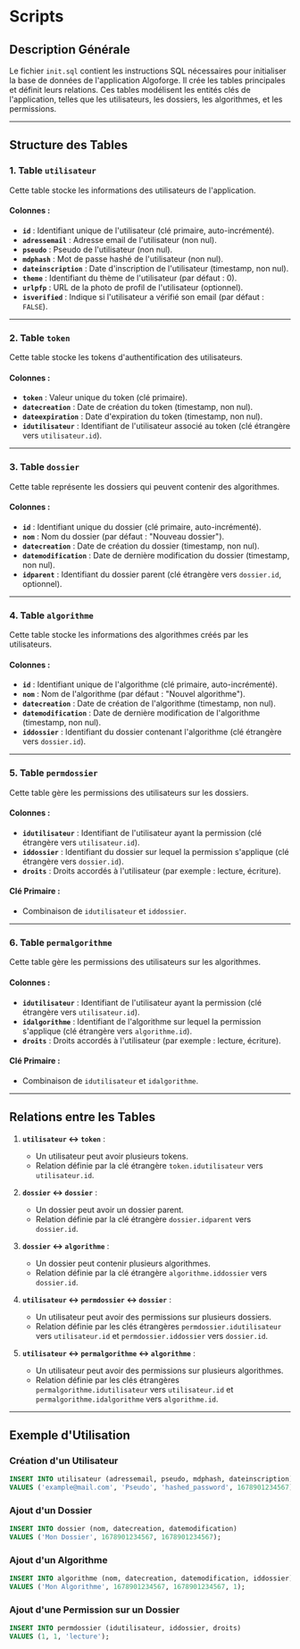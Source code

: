 
# Scripts

<GitHubFolderStructure
	githubUrl="https://github.com/Bing-Chill-inc/Algoforge-main"
	pathToDisplay="src/back/db/scripts"
/>

## Description Générale

Le fichier `init.sql` contient les instructions SQL nécessaires pour initialiser la base de données de l'application Algoforge. Il crée les tables principales et définit leurs relations. Ces tables modélisent les entités clés de l'application, telles que les utilisateurs, les dossiers, les algorithmes, et les permissions.

---

## Structure des Tables

### 1. **Table `utilisateur`**

Cette table stocke les informations des utilisateurs de l'application.

#### Colonnes :

-   **`id`** : Identifiant unique de l'utilisateur (clé primaire, auto-incrémenté).
-   **`adressemail`** : Adresse email de l'utilisateur (non nul).
-   **`pseudo`** : Pseudo de l'utilisateur (non nul).
-   **`mdphash`** : Mot de passe hashé de l'utilisateur (non nul).
-   **`dateinscription`** : Date d'inscription de l'utilisateur (timestamp, non nul).
-   **`theme`** : Identifiant du thème de l'utilisateur (par défaut : 0).
-   **`urlpfp`** : URL de la photo de profil de l'utilisateur (optionnel).
-   **`isverified`** : Indique si l'utilisateur a vérifié son email (par défaut : `FALSE`).

---

### 2. **Table `token`**

Cette table stocke les tokens d'authentification des utilisateurs.

#### Colonnes :

-   **`token`** : Valeur unique du token (clé primaire).
-   **`datecreation`** : Date de création du token (timestamp, non nul).
-   **`dateexpiration`** : Date d'expiration du token (timestamp, non nul).
-   **`idutilisateur`** : Identifiant de l'utilisateur associé au token (clé étrangère vers `utilisateur.id`).

---

### 3. **Table `dossier`**

Cette table représente les dossiers qui peuvent contenir des algorithmes.

#### Colonnes :

-   **`id`** : Identifiant unique du dossier (clé primaire, auto-incrémenté).
-   **`nom`** : Nom du dossier (par défaut : "Nouveau dossier").
-   **`datecreation`** : Date de création du dossier (timestamp, non nul).
-   **`datemodification`** : Date de dernière modification du dossier (timestamp, non nul).
-   **`idparent`** : Identifiant du dossier parent (clé étrangère vers `dossier.id`, optionnel).

---

### 4. **Table `algorithme`**

Cette table stocke les informations des algorithmes créés par les utilisateurs.

#### Colonnes :

-   **`id`** : Identifiant unique de l'algorithme (clé primaire, auto-incrémenté).
-   **`nom`** : Nom de l'algorithme (par défaut : "Nouvel algorithme").
-   **`datecreation`** : Date de création de l'algorithme (timestamp, non nul).
-   **`datemodification`** : Date de dernière modification de l'algorithme (timestamp, non nul).
-   **`iddossier`** : Identifiant du dossier contenant l'algorithme (clé étrangère vers `dossier.id`).

---

### 5. **Table `permdossier`**

Cette table gère les permissions des utilisateurs sur les dossiers.

#### Colonnes :

-   **`idutilisateur`** : Identifiant de l'utilisateur ayant la permission (clé étrangère vers `utilisateur.id`).
-   **`iddossier`** : Identifiant du dossier sur lequel la permission s'applique (clé étrangère vers `dossier.id`).
-   **`droits`** : Droits accordés à l'utilisateur (par exemple : lecture, écriture).

#### Clé Primaire :

-   Combinaison de `idutilisateur` et `iddossier`.

---

### 6. **Table `permalgorithme`**

Cette table gère les permissions des utilisateurs sur les algorithmes.

#### Colonnes :

-   **`idutilisateur`** : Identifiant de l'utilisateur ayant la permission (clé étrangère vers `utilisateur.id`).
-   **`idalgorithme`** : Identifiant de l'algorithme sur lequel la permission s'applique (clé étrangère vers `algorithme.id`).
-   **`droits`** : Droits accordés à l'utilisateur (par exemple : lecture, écriture).

#### Clé Primaire :

-   Combinaison de `idutilisateur` et `idalgorithme`.

---

## Relations entre les Tables

1. **`utilisateur` ↔ `token`** :

    - Un utilisateur peut avoir plusieurs tokens.
    - Relation définie par la clé étrangère `token.idutilisateur` vers `utilisateur.id`.

2. **`dossier` ↔ `dossier`** :

    - Un dossier peut avoir un dossier parent.
    - Relation définie par la clé étrangère `dossier.idparent` vers `dossier.id`.

3. **`dossier` ↔ `algorithme`** :

    - Un dossier peut contenir plusieurs algorithmes.
    - Relation définie par la clé étrangère `algorithme.iddossier` vers `dossier.id`.

4. **`utilisateur` ↔ `permdossier` ↔ `dossier`** :

    - Un utilisateur peut avoir des permissions sur plusieurs dossiers.
    - Relation définie par les clés étrangères `permdossier.idutilisateur` vers `utilisateur.id` et `permdossier.iddossier` vers `dossier.id`.

5. **`utilisateur` ↔ `permalgorithme` ↔ `algorithme`** :
    - Un utilisateur peut avoir des permissions sur plusieurs algorithmes.
    - Relation définie par les clés étrangères `permalgorithme.idutilisateur` vers `utilisateur.id` et `permalgorithme.idalgorithme` vers `algorithme.id`.

---

## Exemple d'Utilisation

### Création d'un Utilisateur

```sql
INSERT INTO utilisateur (adressemail, pseudo, mdphash, dateinscription)
VALUES ('example@mail.com', 'Pseudo', 'hashed_password', 1678901234567);
```

### Ajout d'un Dossier

```sql
INSERT INTO dossier (nom, datecreation, datemodification)
VALUES ('Mon Dossier', 1678901234567, 1678901234567);
```

### Ajout d'un Algorithme

```sql
INSERT INTO algorithme (nom, datecreation, datemodification, iddossier)
VALUES ('Mon Algorithme', 1678901234567, 1678901234567, 1);
```

### Ajout d'une Permission sur un Dossier

```sql
INSERT INTO permdossier (idutilisateur, iddossier, droits)
VALUES (1, 1, 'lecture');
```
